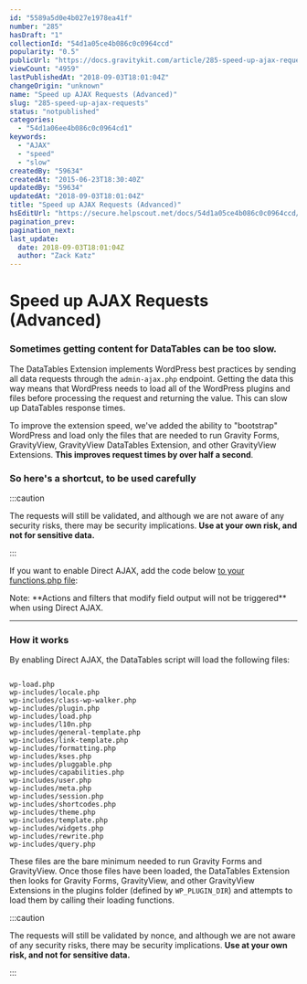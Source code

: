 ```yaml
---
id: "5589a5d0e4b027e1978ea41f"
number: "285"
hasDraft: "1"
collectionId: "54d1a05ce4b086c0c0964ccd"
popularity: "0.5"
publicUrl: "https://docs.gravitykit.com/article/285-speed-up-ajax-requests"
viewCount: "4959"
lastPublishedAt: "2018-09-03T18:01:04Z"
changeOrigin: "unknown"
name: "Speed up AJAX Requests (Advanced)"
slug: "285-speed-up-ajax-requests"
status: "notpublished"
categories: 
  - "54d1a06ee4b086c0c0964cd1"
keywords: 
  - "AJAX"
  - "speed"
  - "slow"
createdBy: "59634"
createdAt: "2015-06-23T18:30:40Z"
updatedBy: "59634"
updatedAt: "2018-09-03T18:01:04Z"
title: "Speed up AJAX Requests (Advanced)"
hsEditUrl: "https://secure.helpscout.net/docs/54d1a05ce4b086c0c0964ccd/article/5589a5d0e4b027e1978ea41f"
pagination_prev: 
pagination_next: 
last_update:
  date: 2018-09-03T18:01:04Z
  author: "Zack Katz"
---
```


# Speed up AJAX Requests (Advanced)

### Sometimes getting content for DataTables can be too slow.

The DataTables Extension implements WordPress best practices by sending all data requests through the `admin-ajax.php` endpoint. Getting the data this way means that WordPress needs to load all of the WordPress plugins and files before processing the request and returning the value. This can slow up DataTables response times.

To improve the extension speed, we've added the ability to "bootstrap" WordPress and load only the files that are needed to run Gravity Forms, GravityView, GravityView DataTables Extension, and other GravityView Extensions. **This improves request times by over half a second**.

### So here's a shortcut, to be used carefully


:::caution

The requests will still be validated, and although we are not aware of any security risks, there may be security implications. **Use at your own risk, and not for sensitive data.**

:::

  If you want to enable Direct AJAX, add the code below [to your functions.php file](http://docs.gravityview.co/article/210-where-do-i-add-the-code-samples):

<script src="https://gist.github.com/zackkatz/d37568866b4c0d01a830.js" type="text/javascript"></script> Note: **Actions and filters that modify field output will not be triggered** when using Direct AJAX.

---

### How it works

By enabling Direct AJAX, the DataTables script will load the following files:

```

wp-load.php
wp-includes/locale.php
wp-includes/class-wp-walker.php
wp-includes/plugin.php
wp-includes/load.php
wp-includes/l10n.php
wp-includes/general-template.php
wp-includes/link-template.php
wp-includes/formatting.php
wp-includes/kses.php
wp-includes/pluggable.php
wp-includes/capabilities.php
wp-includes/user.php
wp-includes/meta.php
wp-includes/session.php
wp-includes/shortcodes.php
wp-includes/theme.php
wp-includes/template.php
wp-includes/widgets.php
wp-includes/rewrite.php
wp-includes/query.php
```

These files are the bare minimum needed to run Gravity Forms and GravityView. Once those files have been loaded, the DataTables Extension then looks for Gravity Forms, GravityView, and other GravityView Extensions in the plugins folder (defined by `WP_PLUGIN_DIR`) and attempts to load them by calling their loading functions.


:::caution

The requests will still be validated by nonce, and although we are not aware of any security risks, there may be security implications. **Use at your own risk, and not for sensitive data.**

:::

 